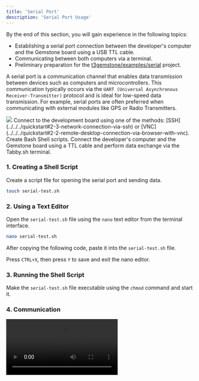 ```yaml
---
title: 'Serial Port'
description: 'Serial Port Usage'
---
```



<Tip>
By the end of this section, you will gain experience in the following topics:

- Establishing a serial port connection between the developer's computer and the Gemstone board using a USB TTL cable.
- Communicating between both computers via a terminal.
- Preliminary preparation for the [t3gemstone/examples/serial](https://github.com/t3gemstone/examples/tree/main/serial) project.
</Tip>

A serial port is a communication channel that enables data transmission between devices such as computers and
microcontrollers. This communication typically occurs via the `UART (Universal Asynchronous Receiver-Transmitter)`
protocol and is ideal for low-speed data transmission. For example, serial ports are often preferred when
communicating with external modules like GPS or Radio Transmitters.

<Frame caption="Todo: Pins where the seriport connection can be made">
  <img className="rounded-lg" noZoom src="/images/o1-board/26-serial-port.JPG" />
</Frame>

<Steps>
  <Step title="SSH/VNC Connection">
  Connect to the development board using one of the methods: [SSH](../../../quickstart#2-3-network-connection-via-ssh) or
  [VNC](../../../quickstart#2-2-remote-desktop-connection-via-browser-with-vnc).
  </Step>
  <Step title="Shell">
  Create Bash Shell scripts.
  </Step>
  <Step title="TTL and Terminal">
  Connect the developer's computer and the Gemstone board using a TTL cable and perform data exchange via the Tabby.sh terminal.
  </Step>
</Steps>

### 1. Creating a Shell Script

Create a script file for opening the serial port and sending data.

```bash
touch serial-test.sh
```

### 2. Using a Text Editor

Open the `serial-test.sh` file using the `nano` text editor from the terminal interface.

```bash
nano serial-test.sh
```

After copying the following code, paste it into the `serial-test.sh` file.

<SnippetExamplesSerialScript />

Press `CTRL+X`, then press `Y` to save and exit the nano editor.

### 3. Running the Shell Script

Make the `serial-test.sh` file executable using the `chmod` command and start it.

<SnippetExamplesSerial />

### 4. Communication

<Frame >
  <video controls className="w-full aspect-video" src="/videos/seri-test.mp4"></video>
</Frame>
